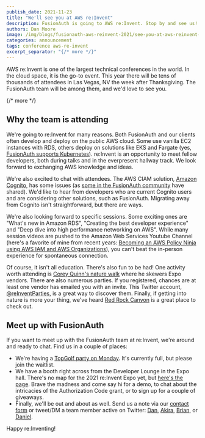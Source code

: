 ```yaml
---
publish_date: 2021-11-23
title: "We'll see you at AWS re:Invent"
description: FusionAuth is going to AWS re:Invent. Stop by and see us!
authors: Dan Moore
image: /img/blogs/fusionauth-aws-reinvent-2021/see-you-at-aws-reinvent-header-image.png
categories: announcement
tags: conference aws-re-invent
excerpt_separator: "{/* more */}"
---
```


AWS re:Invent is one of the largest technical conferences in the world. In the cloud space, it is the go-to event. This year there will be tens of thousands of attendees in Las Vegas, NV the week after Thanksgiving. The FusionAuth team will be among them, and we'd love to see you.

{/* more */}

## Why the team is attending

We're going to re:Invent for many reasons. Both FusionAuth and our clients often develop and deploy on the public AWS cloud. Some use vanilla EC2 instances with RDS, others deploy on solutions like EKS and Fargate (yes, [FusionAuth supports Kubernetes](/docs/v1/tech/installation-guide/kubernetes/fusionauth-deployment)). re:Invent is an opportunity to meet fellow developers, both during talks and in the everpresent hallway track. We look forward to exchanging AWS knowledge and ideas.

We're also excited to chat with attendees. The AWS CIAM solution, [Amazon Cognito](https://aws.amazon.com/cognito/), has some issues (as [some in the FusionAuth community](/blog/2020/11/18/reconinfosec-fusionauth) have shared). We'd like to hear from developers who are current Cognito users and are considering other solutions, such as FusionAuth. Migrating away from Cognito isn't straightforward, but there are ways.

We're also looking forward to specific sessions. Some exciting ones are "What's new in Amazon RDS", "Creating the best developer experience" and "Deep dive into high performance networking on AWS". While many session videos are pushed to the Amazon Web Services Youtube Channel (here's a favorite of mine from recent years: [Becoming an AWS Policy Ninja using AWS IAM and AWS Organizations](https://www.youtube.com/watch?v=hETtXCqX_Zc)), you can't beat the in-person experience for spontaneous connection.

Of course, it isn't all education. There's also fun to be had! One activity worth attending is [Corey Quinn's nature walk](https://twitter.com/QuinnyPig/status/1461533923855331329) where he skewers Expo vendors. There are also numerous parties. If you registered, chances are at least one vendor has emailed you with an invite. This Twitter account, [@reInventParties](https://twitter.com/reInventParties/), is a great way to discover them. Finally, if getting into nature is more your thing, we've heard [Red Rock Canyon](https://www.blm.gov/programs/national-conservation-lands/nevada/red-rock-canyon) is a great place to check out.

## Meet up with FusionAuth

If you want to meet up with the FusionAuth team at re:Invent, we're around and ready to chat. Find us in a couple of places:

* We're having a [TopGolf party on Monday](https://www.eventbrite.com/e/aws-reinvent-kickoff-party-with-fusionauth-at-topgolf-tickets-186103098377). It's currently full, but please join the waitlist.
* We have a booth right across from the Developer Lounge in the Expo hall. There's no map for the 2021 re:Invent Expo yet, but [here's the page](https://reinvent.awsevents.com/learn/expo/). Brave the madness and come say hi for a demo, to chat about the intricacies of the Authorization Code grant, or to sign up for a couple of giveaways.
* Finally, we'll be out and about as well. Send us a note via our [contact form](/contact) or tweet/DM a team member active on Twitter: [Dan](https://twitter.com/mooreds), [Akira](https://twitter.com/theakirati), [Brian](https://twitter.com/bpontarelli), or [Daniel](https://twitter.com/robotdan220).

Happy re:Inventing!
